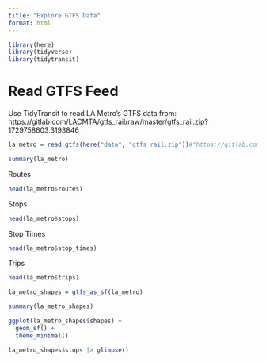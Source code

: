 ```yaml
---
title: "Explore GTFS Data"
format: html
---
```


```r
library(here)
library(tidyverse)
library(tidytransit)
```
# Read GTFS Feed

Use TidyTransit to read LA Metro's GTFS data from: https://gitlab.com/LACMTA/gtfs_rail/raw/master/gtfs_rail.zip?1729758603.3193846

```r
la_metro = read_gtfs(here("data", "gtfs_rail.zip"))#"https://gitlab.com/LACMTA/gtfs_rail/raw/master/gtfs_rail.zip")

summary(la_metro)
```

Routes

```r
head(la_metro$routes)
```

Stops

```r
head(la_metro$stops)
```

Stop Times

```r
head(la_metro$stop_times)
```

Trips

```r
head(la_metro$trips)
```

```r
la_metro_shapes = gtfs_as_sf(la_metro)

summary(la_metro_shapes)
```

```r
ggplot(la_metro_shapes$shapes) +
  geom_sf() +
  theme_minimal()
```
```r
la_metro_shapes$stops |> glimpse()
```

